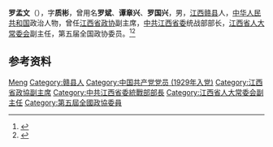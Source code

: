 {{Otheruses|other=名为罗斌的其他人物|罗斌}}

'''罗孟文'''（{{bd|1905年||1988年|}}），字'''质彬'''，曾用名'''罗斌'''、'''谭章兴'''、'''罗国兴'''，男，[[江西|江西]][[赣县|赣县]]人，[[中华人民共和国|中华人民共和国]]政治人物，曾任[[江西省政协|江西省政协]]副主席，[[中共江西省委|中共江西省委]]统战部部长，[[江西省人大常委会|江西省人大常委会]]副主任，第五届全国政协委员。<ref>{{Cite book|title=中华人民共和国职官志|author=何虎生, 李耀东, 向常福主编|publisher=中国社会出版社|year=2003|isbn=9787800883934|location=北京|pages=}}</ref><ref>{{Cite book|title=中国抗日战争人物大词典|author=刘景泉主编; 沈久泉, 王凯捷, 李卓副主编|publisher=天津大学出版社|year=1999|isbn=|location=|pages=}}</ref>

== 参考资料 ==
{{reflist}}

{{中国政治人物小作品}}

{{Authority control}}
{{DEFAULTSORT:Luo mengwen}}
[[Category:罗姓|Meng]]
[[Category:赣县人|Category:赣县人]]
[[Category:中国共产党党员_(1929年入党)|Category:中国共产党党员 (1929年入党)]]
[[Category:江西省政協副主席|Category:江西省政協副主席]]
[[Category:中共江西省委統戰部部長|Category:中共江西省委統戰部部長]]
[[Category:江西省人大常委会副主任|Category:江西省人大常委会副主任]]
[[Category:第五屆全國政協委員|Category:第五屆全國政協委員]]